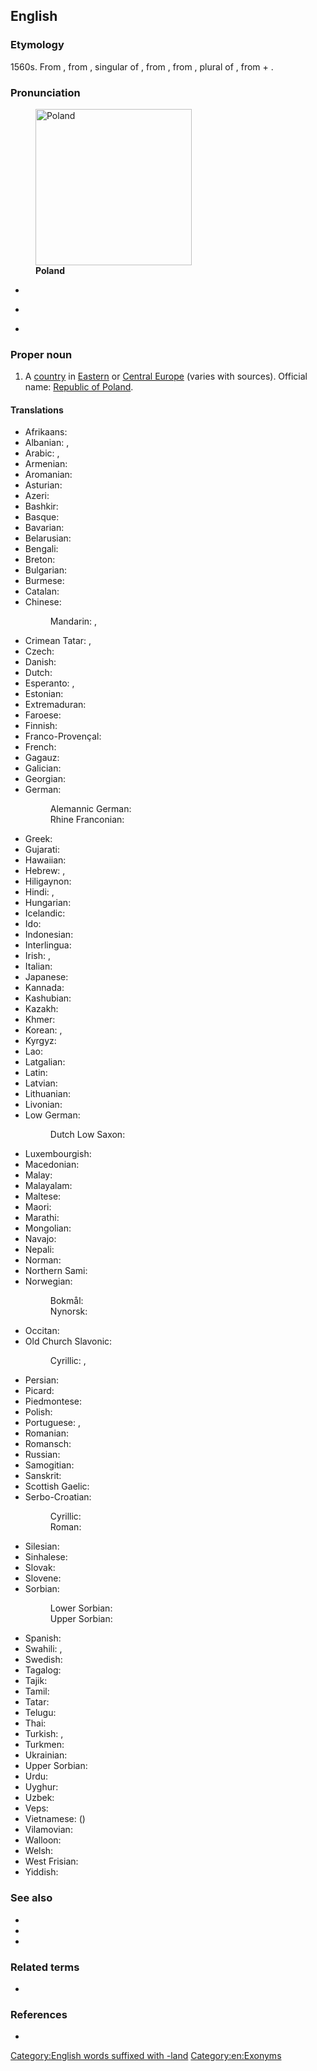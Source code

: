 {{also|Póland}}
==English==
{{wikipedia}}
{{wikivoyage}}

===Etymology===
1560s. From {{compound|Pole|land|lang=en}}, from {{etyl|de|en}} {{m|de|Pole}}, singular of {{m|de|Polen}}, from {{etyl|pl|en}} {{m|pl|Polanie||Poles|lit=field dwellers}}, from {{etyl|sla-pro|en}} {{m|sla-pro|*poljane}}, plural of {{m|sla-pro|*poljaninъ||field dweller}}, from {{m|sla-pro|*polje||field}} + {{m|sla-pro|*-ěninъ}}.

===Pronunciation===
[[Image:Poland in its region.svg|thumb|250px|'''Poland''']]
* {{a|UK}} {{IPA|/ˈpəʊ.lənd/|lang=en}}
* {{a|US}} {{IPA|/ˈpoʊ.lənd/|lang=en}}
* {{audio|en-us-Poland.ogg|Audio (US)|lang=en}}

===Proper noun===
{{en-proper noun}}

# {{senseid|en|Q36}}A [[country]] in [[Eastern Europe|Eastern]] or [[Central Europe]] (varies with sources). Official name: [[Republic of Poland]].

====Translations====
{{trans-top|id=Q36|European country}}
* Afrikaans: {{t|af|Pole}}
* Albanian: {{t|sq|Poloni|f}} {{qualifier|indefinite}}, {{t+|sq|Polonia|f}} {{qualifier|definite}}
* Arabic: {{t|ar|بُولَنْدَا|f|tr=bulandā, bōlandā}}, {{t|ar|بُولُونِيَا|f|tr=bōlōniyā}}
* Armenian: {{t+|hy|Լեհաստան}}
* Aromanian: {{t|rup|Polandia}}
* Asturian: {{t+|ast|Polonia|f}}
* Azeri: {{t+|az|Polşa}}
* Bashkir: {{t|ba|Польша|sc=Cyrl}}
* Basque: {{t+|eu|Polonia}}
* Bavarian: {{t|bar|Poin}}
* Belarusian: {{t|be|По́льшча|f}}
* Bengali: {{t|bn|পোল্যান্ড|sc=Beng}}
* Breton: {{t|br|Polonia}}
* Bulgarian: {{t+|bg|По́лша|f}}
* Burmese: {{t|my|ပိုလန်|sc=Mymr}}
* Catalan: {{t+|ca|Polònia|f}}
* Chinese:
*: Mandarin: {{t+|cmn|波蘭|sc=Hani}}, {{t+|cmn|波兰|tr=Bōlán|sc=Hani}}
* Crimean Tatar: {{t|crh|Lehistan}}, {{t|crh|Poloniya}}
* Czech: {{t+|cs|Polsko|n}}
* Danish: {{t+|da|Polen}}
* Dutch: {{t+|nl|Polen|n}}
* Esperanto: {{t+|eo|Pollando}}, {{t|eo|Polujo}}
* Estonian: {{t+|et|Poola}}
* Extremaduran: {{t|ext|Poloña}}
* Faroese: {{t|fo|Pólland|n}}
* Finnish: {{t+|fi|Puola}}
* Franco-Provençal: {{t|frp|Pologne}}
* French: {{t+|fr|Pologne|f}}
* Gagauz: {{t|gag|Polşa}}
* Galician: {{t+|gl|Polonia|f}}
* Georgian: {{t|ka|პოლონეთი|sc=Geor}}
* German: {{t+|de|Polen|n}}
*: Alemannic German: {{t|gsw|Pole}}
*: Rhine Franconian: {{t|gmw-rfr|Pole}} {{qualifier|Palatine}}
* Greek: {{t+|el|Πολωνία|f}}
* Gujarati: {{t|gu|પોલેંડ|tr=poleṇḍ|sc=Gujr}}
* Hawaiian: {{t|haw|Pōlani}}
* Hebrew: {{t|he|פּוֹלִין|tr=polin}}, {{t|he|פּוֹלַנְיָה|f|tr=polania}}
* Hiligaynon: {{t|hil|Polonya}}
* Hindi: {{t|hi|पोलैंड}}, {{t|hi|लहिस्तान}}
* Hungarian: {{t+|hu|Lengyelország}}
* Icelandic: {{t+|is|Pólland}}
* Ido: {{t+|io|Polonia}}
* Indonesian: {{t+|id|Polandia}}
* Interlingua: {{t|ia|Polonia}}
* Irish: {{t|ga|Polainn|f|alt=An Pholainn}}, {{t|ga|Poblacht na Polainne|f}}
* Italian: {{t+|it|Polonia|f}}
* Japanese: {{t+|ja|ポーランド|tr=Pōrando}}
* Kannada: {{t+|kn|ಪೋಲೆಂಡ್|sc=Knda}}
* Kashubian: {{t+|csb|Pòlskô|f}}
* Kazakh: {{t+|kk|Польша|sc=Cyrl}}
* Khmer: {{t+|km|ប៉ូឡូញ|tr=po lonh|sc=Khmr}}
* Korean: {{t|ko|^폴란드}}, {{t|ko|^뽈스까}} {{qualifier|North Korea}}
* Kyrgyz: {{t+|ky|Польша|sc=Cyrl}}
* Lao: {{t|lo|ໂປແລັນ|sc=Laoo}}
* Latgalian: {{t|ltg|Puoleja}}
* Latin: {{t+|la|Polonia|f}}
* Latvian: {{t+|lv|Polija|f}}
* Lithuanian: {{t+|lt|Lenkija|f}}
* Livonian: {{t|liv|Pūoļmō}}
* Low German:
*: Dutch Low Saxon: {{t+|nds-nl|Pooln}}
{{trans-mid}}
* Luxembourgish: {{t+|lb|Polen|n}}
* Macedonian: {{t+|mk|Полска|f}}
* Malay: {{t|ms|Poland}}
* Malayalam: {{t|ml|പോളണ്ട്|sc=Mlym}}
* Maltese: {{t|mt|Polonja|f}}
* Maori: {{t+|mi|Pōrana}}
* Marathi: {{t|mr|पोलंड|sc=Deva}}
* Mongolian: {{t|mn|Польш|sc=Cyrl}}
* Navajo: {{t|nv|Póolish Dineʼé bikéyah}}
* Nepali: {{t|ne|पोल्याण्ड|tr=polyāṇḍ|sc=Deva}}
* Norman: {{t|nrf|Polongne|f}}
* Northern Sami: {{t|se|Polen}}
* Norwegian:
*: Bokmål: {{t+|nb|Polen}}
*: Nynorsk: {{t+|nn|Polen}}
* Occitan: {{t+|oc|Polonha|f}}
* Old Church Slavonic:
*: Cyrillic: {{t|cu|Пол҄ьска|f|sc=Cyrs}}, {{t|cu|Лѧхꙑ|m-p}}
* Persian: {{t+|fa|لهستان|tr=lahestân}}
* Picard: {{t|pcd|Polonne}}
* Piedmontese: {{t|pms|Polònia}}
* Polish: {{t+|pl|Polska|f}}
* Portuguese: {{t+|pt|Polónia|f}} {{qualifier|Portugal}}, {{t+|pt|Polônia|f}} {{qualifier|Brazil}}
* Romanian: {{t+|ro|Polonia|f}}
* Romansch: {{t|rm|Pologna|f}}
* Russian: {{t+|ru|По́льша|f}}
* Samogitian: {{t|sgs|Lėnkėjė|f}}
* Sanskrit: {{t|sa|पोलैंड}}
* Scottish Gaelic: {{t|gd|Pòlainn|f|alt=A' Phòlainn}}
* Serbo-Croatian:
*: Cyrillic: {{t|sh|Пољска|f|sc=Cyrl}}
*: Roman: {{t+|sh|Poljska|f}}
* Silesian: {{t|szl|Polsko}}
* Sinhalese: {{t|si|පෝලන්‍තය|sc=Sinh}}
* Slovak: {{t+|sk|Poľsko|n}}
* Slovene: {{t+|sl|Póljska|f}}
* Sorbian:
*: Lower Sorbian: {{t|dsb|Pólska}}
*: Upper Sorbian: {{t+|hsb|Pólska}}
* Spanish: {{t+|es|Polonia|f}}
* Swahili: {{t+|sw|Polandi}}, {{t|sw|Upoli}}
* Swedish: {{t+|sv|Polen}}
* Tagalog: {{t|tl|Polonya}}
* Tajik: {{t+|tg|Лаҳистон|sc=Cyrl}}
* Tamil: {{t|ta|போலந்து|sc=Taml}}
* Tatar: {{t|tt|Польша|sc=Cyrl}}
* Telugu: {{t+|te|పోలాండ్|sc=Telu}}
* Thai: {{t+|th|โปแลนด์}}
* Turkish: {{t+|tr|Polonya}}, {{t+|tr|Lehistan}}
* Turkmen: {{t|tk|Polşa}}
* Ukrainian: {{t+|uk|По́льща|f}}
* Upper Sorbian: {{t+|hsb|Pólska}}
* Urdu: {{t|ur|پولینڈ|tr=polaiṇḍ}}
* Uyghur: {{t|ug|پولشا}}
* Uzbek: {{t+|uz|Polsha}}
* Veps: {{t|vep|Pol'šanma}}
* Vietnamese: {{t|vi|Ba Lan}} ({{t|vi|波蘭}})
* Vilamovian: {{t|wym|Pöłn}}
* Walloon: {{t-needed|wa}}
* Welsh: {{t+|cy|Gwlad Pwyl}}
* West Frisian: {{t|fy|Poalen|n}}
* Yiddish: {{t|yi|פּוילן|n|sc=Hebr}}
{{trans-bottom}}

===See also===
* {{l|en|Appendix:Place names in Poland}}
* {{list:countries of Europe/en}}
* {{l|en|Appendix:Countries of the world}}

===Related terms===
* {{l|en|Polander}}

===References===
* {{R:Online Etymology Dictionary}}

[[Category:English words suffixed with -land]]
[[Category:en:Exonyms]]